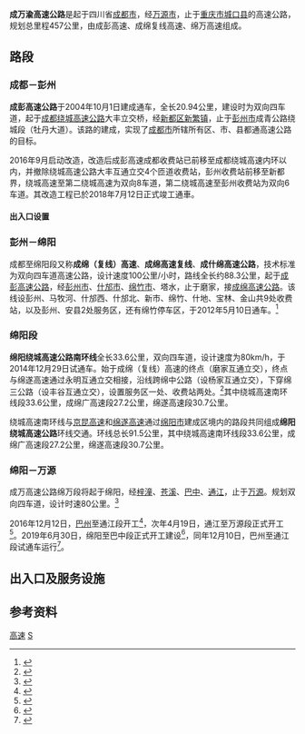 {{中国高速公路信息框
| 省名 = 四川省
| 编号 = S1
| 名称 = 成都－万源－重庆高速公路
| 地圖 = 
| 路線簡稱 = 成万渝
| 最近通車日期 = 2012年5月
| 规划总里程 = 457
| 起點 = [[成都市|成都市]]{{China Expwy Name|G4202|[[成都绕城高速|成都绕城高速]]}}大丰立交
| 終點 = [[达州市|达州市]][[万源市|万源市]]{{China Expwy Name|G65|[[达陕高速公路|达陕高速公路]]}}
| 出口處數 = 9
| 服务区数 = 2
}}
'''成万渝高速公路'''是起于四川省[[成都市|成都市]]，经[[万源市|万源市]]，止于[[重庆市|重庆市]][[城口县|城口县]]的高速公路，规划总里程457公里，由成彭高速、成绵复线高速、绵万高速组成。
==路段== 
=== 成都－彭州 ===
'''成彭高速公路'''于2004年10月1日建成通车，全长20.94公里，建设时为双向四车道，起于[[成都绕城高速公路|成都绕城高速公路]]大丰立交桥，经[[新都区|新都区]][[新繁镇|新繁镇]]，止于[[彭州市|彭州市]]成青公路绕城段（牡丹大道）。该路的建成，实现了[[成都市|成都市]]所辖所有区、市、县都通高速公路的目标。

2016年9月启动改造，改造后成彭高速成都收费站已前移至成都绕城高速内环以内，并撤除绕城高速公路大丰互通立交4个匝道收费站，彭州收费站前移至新都界，绕城高速至第二绕城高速为双向8车道，第二绕城高速至彭州收费站为双向6车道。其改造工程已於2018年7月12日正式竣工通車。

==== 出入口设置 ====
{{Start expwy exit box}}
{{Expwy exit item||type=M|name=[[彭州|彭州]]|dist start=22.9|dist end=0|index=761|road connection=天彭大道}}
{{Expwy exit item||type=EH|name=新繁互通立交|dist start=17.3|dist end=5.6|index=761|highway connection={{China Expwy Name|SA2|[[成都第二绕城高速公路|成都第二绕城高速公路]]|P=四川}} 第二绕城高速立交出入口|comment=与成绵复线并行|state=C}}
{{Expwy exit item||type=E|name=[[新繁|新繁]]|dist start=15.5|dist end=7.4|index=765|road connection=新繁大道|state=C}}
{{Expwy exit item||type=E|name=[[龙桥|龙桥]]|index=10|dist start=10|dist end=12.9|road connection={{中国省道名|105|P=四川}}成彭公路|state=C}}
{{Expwy exit item||type=MT|name=成彭高速出入口|dist start=0|dist end=22.9|index=20|highway connection={{China Expwy Name|G4202|[[成都绕城高速公路|成都绕城高速公路]] }} 大丰出入口|comment=与成绵复线并行|state=C}}
{{End expwy exit box}}

=== 彭州－绵阳 ===
成都至绵阳段又称'''成绵（复线）高速'''、'''成绵高速复线'''、'''成什绵高速公路'''，技术标准为双向四车道高速公路，设计速度100公里/小时，路线全长约88.3公里，起于[[成彭高速公路|成彭高速公路]]，经[[彭州市|彭州市]]、[[什邡市|什邡市]]、[[绵竹市|绵竹市]]、塔水，止于磨家，接[[成绵高速公路|成绵高速公路]]。该线设彭州、马牧河、什邡西、什邡北、新市、绵竹、什地、宝林、金山共9处收费站，以及彭州、安县2处服务区，还有绵竹停车区，于2012年5月10日通车。<ref>{{Cite web|title=四川：成绵复线今晨通车 小车全程收费54元|url=http://www.chinahighway.com/news/2012/660325.php|accessdate=2019-07-30|work=华西都市报|archive-date=2020-08-06|archive-url=https://web.archive.org/web/20200806010238/http://www.chinahighway.com/news/2012/660325.php|dead-url=no}}</ref>

=== 绵阳段 ===
'''绵阳绕城高速公路南环线'''全长33.6公里，双向四车道，设计速度为80km/h，于2014年12月29日试通车。始于成绵（复线）高速的终点（磨家互通立交），终点与绵遂高速通过永明互通立交相接，沿线跨绵中公路（设杨家互通立交），下穿绵三公路（设丰谷互通立交），设置服务区一处、收费站两处。<ref name="南环线">{{cite news|title=绵阳绕城高速公路南环线竣工通车|url=http://sichuandaily.scol.com.cn/2014/12/30/2014123060131396788.htm|language=zh-hans|publisher=四川日报|date=2014-12-30|accessdate=2015-01-10|archive-date=2015-01-13|archive-url=https://web.archive.org/web/20150113015305/http://sichuandaily.scol.com.cn/2014/12/30/2014123060131396788.htm|dead-url=no}}</ref>其中绕城高速南环线段33.6公里，成绵广高速段27.2公里，绵遂高速段30.7公里。

绕城高速南环线与[[京昆高速公路|京昆高速]]和[[绵遂高速公路|绵遂高速]]通过[[绵阳市|绵阳市]]建成区境内的路段共同组成'''绵阳绕城高速公路'''环线交通。环线总长91.5公里，其中绕城高速南环线段33.6公里，成绵广高速段27.2公里，绵遂高速段30.7公里。

=== 绵阳－万源 ===
{{SC Future infrastructure}}
成万高速公路绵万段将起于绵阳，经[[梓潼县|梓潼]]、[[苍溪县|苍溪]]、[[巴中市|巴中]]、[[通江县|通江]]，止于[[万源市|万源]]。规划双向四车道，设计时速80公里。<ref name="ref">{{cite|title=四川省高速公路网路线命名和编号方案|url=http://imgs.sc.gov.cn/DocAnnex/2017/7/5/8d32966ccb674a3aaa594f32f0e9d191.pdf|access-date=2017-10-07|archive-url=https://web.archive.org/web/20171007121515/http://imgs.sc.gov.cn/DocAnnex/2017/7/5/8d32966ccb674a3aaa594f32f0e9d191.pdf|archive-date=2017-10-07|dead-url=yes}}</ref>

2016年12月12日，[[巴州区|巴州]]至通江段开工<ref>{{Cite web|title=巴万高速开工仪式|url=http://www.tjxzf.gov.cn/content/detail/59f696e5f8380eb82eb59eda.html|accessdate=2019-12-24|work=通江县人民政府|archive-url=https://web.archive.org/web/20191224122325/http://www.tjxzf.gov.cn/content/detail/59f696e5f8380eb82eb59eda.html|archive-date=2019-12-24|dead-url=yes}}</ref>，次年4月19日，通江至万源段正式开工<ref>{{Cite web|title=巴万高速（达州段）正式开工|url=http://dz.newssc.org/system/20170419/002160240.html|accessdate=2019-12-24|work=四川新闻网|archive-date=2019-12-24|archive-url=https://web.archive.org/web/20191224122323/http://dz.newssc.org/system/20170419/002160240.html|dead-url=no}}</ref>。2019年6月30日，绵阳至巴中段正式开工建设<ref>{{Cite web|title=四川省属国企集中新开工14个项目 绵阳至苍溪、苍溪至巴中高速公路开建|url=http://scnews.newssc.org/system/20190630/000976555_2.html|accessdate=2019-12-24|work=四川新闻网|archive-date=2019-12-24|archive-url=https://web.archive.org/web/20191224122326/http://scnews.newssc.org/system/20190630/000976555_2.html|dead-url=no}}</ref>，同年12月10日，巴州至通江段试通车运行<ref>{{Cite web|title=红军之乡通高速啦！巴万高速公路巴州至通江段将于10日12时试通车运行|url=https://new.qq.com/omn/20191209/20191209A0DA0300.html|accessdate=2019-12-24|work=腾讯网|archive-date=2019-12-24|archive-url=https://web.archive.org/web/20191224122320/https://new.qq.com/omn/20191209/20191209A0DA0300.html|dead-url=no}}</ref>。

== 出入口及服务设施 ==
{{Start expwy exit box|place=1}}
{{Expwy exit item|place=[[绵阳市|绵阳市]]<br>[[三台县|三台县]]|place rows=1|type=H|name=永明枢纽| highway connection={{China Expwy Name|G93|[[成渝环线高速公路|成渝环线高速公路]]}}<br>{{China Expwy Name|S32|P=四川}}}}
{{Expwy exit item|place=[[绵阳市|绵阳市]]<br>[[涪城区|涪城区]]|place rows=5||type=E|name=丰谷|road connection={{中国国道名|247|绵三路}}}}
{{Expwy exit item||type=E|name=杨家|road connection={{中国省道名|416|P=四川}}绵中路}}
{{Expwy exit item||type=S|name=绵阳南服务区}}
{{Expwy exit item||type=H|name=磨家枢纽|dist start=105|dist end=0| highway connection={{China Expwy Name|G5|[[成绵高速公路|成绵高速公路]]|L1=G93}}}}
{{Expwy exit item||type=E|name=绵阳高新区|road connection=京东方路|comment=绵阳[[京东方|京东方]]}}
{{Expwy exit item|place=[[德阳市|德阳市]]<br>[[罗江区|罗江区]]|place rows=2|type=S|name=安州服务区|dist start=99.3|dist end=5.7|index=761}}
{{Expwy exit item||type=E|name=金山|dist start=96.6|dist end=8.4|index=761|road connection=谭秀路|comment=入口仅成都方向<br>出口仅绵阳方向|state=L}}
{{Expwy exit item|place=[[德阳市|德阳市]]<br>[[安州区|安州区]]|place rows=1|type=E|name=宝林|dist start=94.1|dist end=10.9|index=761|road connection=安罗路}}
{{Expwy exit item|place=[[德阳市|德阳市]]<br>[[绵竹市|绵竹市]]|place rows=4|type=E|name=什地|dist start=80|dist end=25|index=761|road connection=綿罗路}}
{{Expwy exit item||type=P|name=绵竹停车区|dist start=77.0|dist end=28|index=761}}
{{Expwy exit item||type=E|name=绵竹|dist start=70|dist end=25|index=761|road connection={{中国国道名|545|德茂路}}}}
{{Expwy exit item||type=E|name=新市|dist start=62.8|dist end=42.2|index=761|road connection={{中国省道名|105|什绵公路|P=四川}}}}
{{Expwy exit item|place=[[德阳市|德阳市]]<br>[[什邡市|什邡市]]|place rows=2|type=E|name=什邡北|dist start=55.2|dist end=49.8|index=761|road connection=北京大道<br>{{中国省道名|106|川西旅游环线|P=四川}}}}
{{Expwy exit item||type=E|name=什邡西|dist start=45.1|dist end=59.9|index=761|road connection=洛小路}}
{{Expwy exit item|place=[[成都市|成都市]]<br>[[彭州市|彭州市]]|place rows=4|type=E|name=马牧河|dist start=37.4|dist end=67.6|index=761|road connection=什彭路}}
{{Expwy exit item||type=S|name=彭州服务区|dist start=32.9|dist end=72.1|index=761}}
{{Expwy exit item||type=E|name=彭州|dist start=29|dist end=76|index=761|road connection={{中国国道名|530|汉彭路}}}}
{{Expwy exit item||type=E|name=彭州|dist start=|dist end=|index=|road connection=天彭大道}}
{{Expwy exit item|place=[[成都市|成都市]]<br>[[新都区|新都区]]|place rows=5|type=H|name=新繁互通立交|dist start=17.3|dist end=5.6|index=761| highway connection={{China Expwy Name|SA2|P=四川}}|comment=与成彭高速公路并行<ref name="ref1">并行路段依据成彭高速的里程表进行编排，表格数据来源于Google Maps。</ref>|state=C}}
{{Expwy exit item||type=E|name=新繁|dist start=15.5|dist end=7.4|index=765| road connection={{中国省道名|105|新繁大道|P=四川}}|state=C}}
{{Expwy exit item||type=E|name=龙桥|index=10|dist start=10|dist end=12.9|road connection={{中国省道名|105|成彭公路|P=四川}}|state=C}}
{{Expwy exit item||type=H|name=大丰立交|dist start=0|dist end=22.9|index=20| highway connection={{China Expwy Name|G4202}}|comment=与成彭高速公路并行<ref name="ref1" />|state=C}}
{{Expwy exit item||type=MT|name=成都|index=|dist start=|dist end=|road connection={{中国省道名|105|P=四川}}<br>金丰高架|state=C}}
{{End expwy exit box|place=1}}

== 参考资料 ==
{{Reflist}}
{{四川省高速公路}}

[[Category:成都交通|高速]]
[[Category:四川省高速公路|S]]